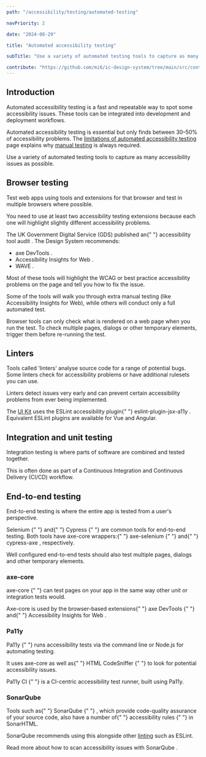 ```yaml
---
path: "/accessibility/testing/automated-testing"

navPriority: 2

date: "2024-08-29"

title: "Automated accessibility testing"

subTitle: "Use a variety of automated testing tools to capture as many accessibility issues as possible."

contribute: "https://github.com/mi6/ic-design-system/tree/main/src/content/structured/accessibility/testing/automated-testing.mdx"
---
```



<IcAlert
  heading="For internal staff"
  message="Speak to your local accessibility expert for more information on automated accessibility testing."
  titleAbove
  variant="info"
/>

## Introduction

Automated accessibility testing is a fast and repeatable way to spot some accessibility issues.
These tools can be integrated into development and deployment workflows.

Automated accessibility testing is essential but only finds between 30&ndash;50% of accessibility problems.
The [limitations of automated accessibility testing](/accessibility/testing/automated-testing-limitation) page explains why [manual testing](/accessibility/testing/manual-testing) is always required.

Use a variety of automated testing tools to capture as many accessibility issues as possible.

## Browser testing

Test web apps using tools and extensions for that browser and test in multiple browsers where possible.

You need to use at least two accessibility testing extensions because each one will highlight slightly different accessibility problems.

<p>
  The UK Government Digital Service (GDS) published an{" "}
  <ic-link
    target="_blank"
    href="https://alphagov.github.io/accessibility-tool-audit/"
    rel="noreferer noopener nofollow"
  >
    accessibility tool audit
  </ic-link>
  . The Design System recommends:
</p>
<ul>
  <li>
    <ic-link
      target="_blank"
      href="https://www.deque.com/axe/axe-for-web/"
      rel="noreferer noopener nofollow"
    >
      axe DevTools
    </ic-link>
    .
  </li>
  <li>
    <ic-link
      target="_blank"
      href="https://accessibilityinsights.io/docs/en/web/overview"
      rel="noreferer noopener nofollow"
    >
      Accessibility Insights for Web
    </ic-link>
    .
  </li>
  <li>
    <ic-link
      target="_blank"
      href="https://wave.webaim.org/extension/"
      rel="noreferer noopener nofollow"
    >
      WAVE
    </ic-link>
    .
  </li>
</ul>

Most of these tools will highlight the WCAG or best practice accessibility problems on the page and tell you how to fix the issue.

Some of the tools will walk you through extra manual testing (like Accessibility Insights for Web), while others will conduct only a full automated test.

Browser tools can only check what is rendered on a web page when you run the test. To check multiple pages, dialogs or other temporary elements, trigger them before re-running the test.

## Linters

Tools called 'linters' analyse source code for a range of potential bugs. Some linters check for accessibility problems or have additional rulesets you can use.

Linters detect issues very early and can prevent certain accessibility problems from ever being implemented.

<p>
  The <a href="/components">UI Kit</a> uses the ESLint accessibility plugin{" "}
  <ic-link
    target="_blank"
    href="https://github.com/jsx-eslint/eslint-plugin-jsx-a11y"
    rel="noreferer noopener nofollow"
  >
    eslint-plugin-jsx-a11y
  </ic-link>
  . Equivalent ESLint plugins are available for Vue and Angular.
</p>

## Integration and unit testing

Integration testing is where parts of software are combined and tested together.

This is often done as part of a Continuous Integration and Continuous Delivery (CI/CD) workflow.

## End-to-end testing

End-to-end testing is where the entire app is tested from a user's perspective.

<p>
  <ic-link
    target="_blank"
    href="https://www.selenium.dev/"
    rel="noreferer noopener nofollow"
  >
    Selenium
  </ic-link>{" "}
  and{" "}
  <ic-link
    target="_blank"
    href="https://www.cypress.io/"
    rel="noreferer noopener nofollow"
  >
    Cypress
  </ic-link>{" "}
  are common tools for end-to-end testing. Both tools have axe-core wrappers:{" "}
  <ic-link
    target="_blank"
    href="https://github.com/dequelabs/axe-selenium-java"
    rel="noreferer noopener nofollow"
  >
    axe-selenium
  </ic-link>{" "}
  and{" "}
  <ic-link
    target="_blank"
    href="https://github.com/avanslaars/cypress-axe"
    rel="noreferer noopener nofollow"
  >
    cypress-axe
  </ic-link>
  , respectively.
</p>

Well configured end-to-end tests should also test multiple pages, dialogs and other temporary elements.

### axe-core

<p>
  <ic-link
    target="_blank"
    href="https://github.com/dequelabs/axe-core"
    rel="noreferer noopener nofollow"
  >
    axe-core
  </ic-link>{" "}
  can test pages on your app in the same way other unit or integration tests
  would.
</p>

<p>
  Axe-core is used by the browser-based extensions{" "}
  <ic-link
    target="_blank"
    href="https://www.deque.com/axe/axe-for-web/"
    rel="noreferer noopener nofollow"
  >
    axe DevTools
  </ic-link>{" "}
  and{" "}
  <ic-link
    target="_blank"
    href="https://accessibilityinsights.io/docs/en/web/overview"
    rel="noreferer noopener nofollow"
  >
    Accessibility Insights for Web
  </ic-link>
  .
</p>

### Pa11y

<p>
  <ic-link
    target="_blank"
    href="https://pa11y.org/"
    rel="noreferer noopener nofollow"
  >
    Pa11y
  </ic-link>{" "}
  runs accessibility tests via the command line or Node.js for automating
  testing.
</p>

<p>
  It uses axe-core as well as{" "}
  <ic-link
    target="_blank"
    href="http://squizlabs.github.io/HTML_CodeSniffer/"
    rel="noreferer noopener nofollow"
  >
    HTML CodeSniffer
  </ic-link>{" "}
  to look for potential accessibility issues.
</p>

<p>
  <ic-link
    target="_blank"
    href="https://github.com/pa11y/pa11y-ci"
    rel="noreferer noopener nofollow"
  >
    Pa11y CI
  </ic-link>{" "}
  is a CI-centric accessibility test runner, built using Pa11y.
</p>

### SonarQube

<p>
  Tools such as{" "}
  <ic-link
    target="_blank"
    href="https://www.sonarqube.org/"
    rel="noreferer noopener nofollow"
  >
    SonarQube
  </ic-link>{" "}
  , which provide code-quality assurance of your source code, also have a number
  of{" "}
  <ic-link
    target="_blank"
    href="https://rules.sonarsource.com/html/tag/accessibility"
    rel="noreferer noopener nofollow"
  >
    accessibility rules
  </ic-link>{" "}
  in SonarHTML.
</p>

SonarQube recommends using this alongside other [linting](#linters) such as ESLint.

<p>
  <ic-link
    target="_blank"
    href="https://community.sonarsource.com/t/how-to-scan-accessibility-issues-using-sonarqube/17307"
    rel="noreferer noopener nofollow"
  >
    Read more about how to scan accessibility issues with SonarQube
  </ic-link>
  .
</p>
